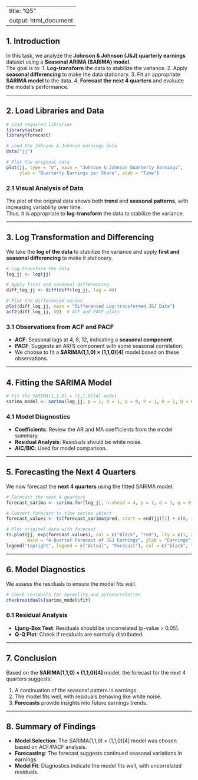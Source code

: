 
---
title: "Q5"
output: html_document
---

## 1. Introduction

In this task, we analyze the **Johnson & Johnson (J&J) quarterly earnings** dataset using a **Seasonal ARIMA (SARIMA) model**.  
The goal is to:
1. **Log-transform** the data to stabilize the variance.
2. Apply **seasonal differencing** to make the data stationary.
3. Fit an appropriate **SARIMA model** to the data.
4. **Forecast the next 4 quarters** and evaluate the model's performance.

---

## 2. Load Libraries and Data

```{r, warning=FALSE, message=FALSE}
# Load required libraries
library(astsa)
library(forecast)

# Load the Johnson & Johnson earnings data
data("jj")

# Plot the original data
plot(jj, type = "o", main = "Johnson & Johnson Quarterly Earnings",
     ylab = "Quarterly Earnings per Share", xlab = "Time")
```

### 2.1 Visual Analysis of Data

The plot of the original data shows both **trend** and **seasonal patterns**, with increasing variability over time.  
Thus, it is appropriate to **log-transform** the data to stabilize the variance.

---

## 3. Log Transformation and Differencing

We take the **log of the data** to stabilize the variance and apply **first and seasonal differencing** to make it stationary.

```{r}
# Log-transform the data
log_jj <- log(jj)

# Apply first and seasonal differencing
diff_log_jj <- diff(diff(log_jj, lag = 4))

# Plot the differenced series
plot(diff_log_jj, main = "Differenced Log-transformed J&J Data")
acf2(diff_log_jj, 50)  # ACF and PACF plots
```

### 3.1 Observations from ACF and PACF

- **ACF**: Seasonal lags at 4, 8, 12, indicating a **seasonal component**.
- **PACF**: Suggests an AR(1) component with some seasonal correlation.
- We choose to fit a **SARIMA(1,1,0) × (1,1,0)[4]** model based on these observations.

---

## 4. Fitting the SARIMA Model

```{r}
# Fit the SARIMA(1,1,0) × (1,1,0)[4] model
sarima_model <- sarima(log_jj, p = 1, d = 1, q = 0, P = 1, D = 1, Q = 0, S = 4)
```

### 4.1 Model Diagnostics

- **Coefficients**: Review the AR and MA coefficients from the model summary.
- **Residual Analysis**: Residuals should be white noise.
- **AIC/BIC**: Used for model comparison.

---

## 5. Forecasting the Next 4 Quarters

We now forecast the **next 4 quarters** using the fitted SARIMA model.

```{r}
# Forecast the next 4 quarters
forecast_sarima <- sarima.for(log_jj, n.ahead = 4, p = 1, d = 1, q = 0, P = 1, D = 1, Q = 0, S = 4)

# Convert forecast to time series object
forecast_values <- ts(forecast_sarima$pred, start = end(jj)[1] + c(0, 1), frequency = 4)

# Plot original data with forecast
ts.plot(jj, exp(forecast_values), col = c("black", "red"), lty = c(1, 2),
        main = "4-Quarter Forecast of J&J Earnings", ylab = "Earnings", xlab = "Time")
legend("topright", legend = c("Actual", "Forecast"), col = c("black", "red"), lty = c(1, 2))
```

---

## 6. Model Diagnostics

We assess the residuals to ensure the model fits well.

```{r}
# Check residuals for normality and autocorrelation
checkresiduals(sarima_model$fit)
```

### 6.1 Residual Analysis

- **Ljung-Box Test**: Residuals should be uncorrelated (p-value > 0.05).
- **Q-Q Plot**: Check if residuals are normally distributed.

---

## 7. Conclusion

Based on the **SARIMA(1,1,0) × (1,1,0)[4]** model, the forecast for the next 4 quarters suggests:

1. A continuation of the seasonal pattern in earnings.
2. The model fits well, with residuals behaving like white noise.
3. **Forecasts** provide insights into future earnings trends.

---

## 8. Summary of Findings

- **Model Selection**: The SARIMA(1,1,0) × (1,1,0)[4] model was chosen based on ACF/PACF analysis.
- **Forecasting**: The forecast suggests continued seasonal variations in earnings.
- **Model Fit**: Diagnostics indicate the model fits well, with uncorrelated residuals.
